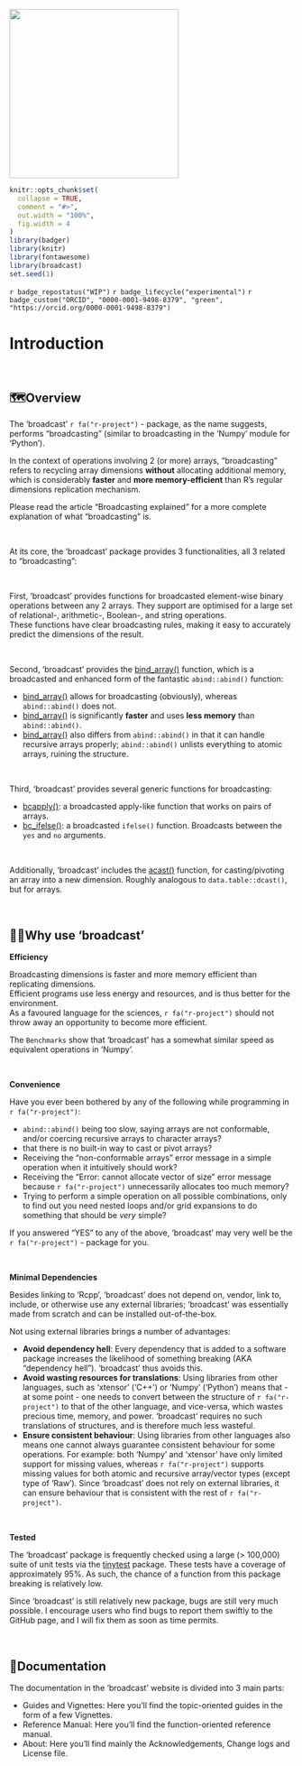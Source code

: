 

<img src="man/figures/broadcast.png" height="300" alt="" />

```r
knitr::opts_chunk$set(
  collapse = TRUE,
  comment = "#>",
  out.width = "100%",
  fig.width = 4
)
library(badger)
library(knitr)
library(fontawesome)
library(broadcast)
set.seed(1)
```


<!-- badges: start -->

`r badge_repostatus("WIP")`
`r badge_lifecycle("experimental")`
`r badge_custom("ORCID", "0000-0001-9498-8379", "green", "https://orcid.org/0000-0001-9498-8379")`

<!-- badges: end -->

# Introduction

&nbsp;

## 🗺️Overview

The 'broadcast' `r fa("r-project")` - package, as the name suggests, performs "broadcasting" (similar to broadcasting in the 'Numpy' module for 'Python').

In the context of operations involving 2 (or more) arrays, "broadcasting" refers to recycling array dimensions **without** allocating additional memory, which is considerably **faster** and **more memory-efficient** than R's regular dimensions replication mechanism.

Please read the article "Broadcasting explained" for a more complete explanation of what "broadcasting" is.

&nbsp;

At its core, the 'broadcast' package provides 3 functionalities, all 3 related to "broadcasting":

&nbsp;

First, 'broadcast' provides functions for broadcasted element-wise binary operations between any 2 arrays. They support are optimised for a large set of relational-, arithmetic-, Boolean-, and string operations.  
These functions have clear broadcasting rules, making it easy to accurately predict the dimensions of the result.

&nbsp;

Second, 'broadcast' provides the [bind_array()](/man/bind.qmd) function, which is a broadcasted and enhanced form of the fantastic `abind::abind()` function:

-   [bind_array()](/man/bind.qmd) allows for broadcasting (obviously), whereas `abind::abind()` does not.
-   [bind_array()](/man/bind.qmd) is significantly **faster** and uses **less memory** than `abind::abind()`.
-   [bind_array()](/man/bind.qmd) also differs from `abind::abind()` in that it can handle recursive arrays properly; `abind::abind()` unlists everything to atomic arrays, ruining the structure.

&nbsp;

Third, 'broadcast' provides several generic functions for broadcasting:

-   [bcapply()](/man/bcapply.qmd): a broadcasted apply-like function that works on pairs of arrays.
-   [bc_ifelse()](/man/bc_ifelse.qmd): a broadcasted `ifelse()` function. Broadcasts between the `yes` and `no` arguments.

&nbsp;

Additionally, 'broadcast' includes the [acast()](/man/acast.qmd) function, for casting/pivoting an array into a new dimension. Roughly analogous to `data.table::dcast()`, but for arrays.

&nbsp;


## 🤷🏽Why use 'broadcast'

**Efficiency**

Broadcasting dimensions is faster and more memory efficient than replicating dimensions.  
Efficient programs use less energy and resources, and is thus better for the environment.  
As a favoured language for the sciences, `r fa("r-project")` should not throw away an opportunity to become more efficient.

The `Benchmarks` show that 'broadcast' has a somewhat similar speed as equivalent operations in 'Numpy'.

&nbsp;

**Convenience**

Have you ever been bothered by any of the following while programming in `r fa("r-project")`:

 - `abind::abind()` being too slow, saying arrays are not conformable, and/or coercing recursive arrays to character arrays?
 -  that there is no built-in way to cast or pivot arrays?
 - Receiving the "non-conformable arrays" error message in a simple operation when it intuitively should work?
 - Receiving the "Error: cannot allocate vector of size" error message because `r fa("r-project")` unnecessarily allocates too much memory?
 - Trying to perform a simple operation on all possible combinations, only to find out you need nested loops and/or grid expansions to do something that should be *very* simple?

If you answered "YES" to any of the above, 'broadcast' may very well be the `r fa("r-project")` - package for you.

&nbsp;



**Minimal Dependencies**

Besides linking to 'Rcpp', 'broadcast' does not depend on, vendor, link to, include, or otherwise use any external libraries; 'broadcast' was essentially made from scratch and can be installed out-of-the-box.

Not using external libraries brings a number of advantages:

 - **Avoid dependency hell**: Every dependency that is added to a software package increases the likelihood of something breaking (AKA "dependency hell"). 'broadcast' thus avoids this.
 - **Avoid wasting resources for translations**: Using libraries from other languages, such as 'xtensor' ('C++') or 'Numpy' ('Python') means that - at some point - one needs to convert between the structure of `r fa("r-project")` to that of the other language, and vice-versa, which wastes precious time, memory, and power. 'broadcast' requires no such translations of structures, and is therefore much less wasteful.
 - **Ensure consistent behaviour**: Using libraries from other languages also means one cannot always guarantee consistent behaviour for some operations. For example: both 'Numpy' and 'xtensor' have only limited support for missing values, whereas `r fa("r-project")` supports missing values for both atomic and recursive array/vector types (except type of 'Raw'). Since 'broadcast' does not rely on external libraries, it can ensure behaviour that is consistent with the rest of `r fa("r-project")`.


&nbsp;

**Tested**

The 'broadcast' package is frequently checked using a large (> 100,000) suite of unit tests via the [tinytest](https://github.com/markvanderloo/tinytest) package. These tests have a coverage of approximately 95%. As such, the chance of a function from this package breaking is relatively low.

Since 'broadcast' is still relatively new package, bugs are still very much possible. I encourage users who find bugs to report them swiftly to the GitHub page, and I will fix them as soon as time permits.


&nbsp;

## 📖Documentation

The documentation in the 'broadcast' website is divided into 3 main parts:

 - Guides and Vignettes: Here you'll find the topic-oriented guides in the form of a few Vignettes.
 - Reference Manual: Here you'll find the function-oriented reference manual.
 - About: Here you'll find mainly the Acknowledgements, Change logs and License file.

&nbsp;
&nbsp;
